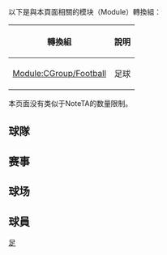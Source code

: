 {{CGroupH|name=ALeague|desc=澳大利亞職業足球聯賽}}<noinclude>[[Category:體育公共轉換組模板|足{{SUBPAGENAME}}]]

以下是與本頁面相關的模块（Module）轉換組：
{| class="wikitable"
! 轉換組 || 說明
|-
| [[Module:CGroup/Football]] || 足球
|}

本页面没有类似于NoteTA的数量限制。

</noinclude>
{{CItem|zh:澳大利亞; zh-hant:澳洲; zh-hans:澳大利亚; zh-cn:澳大利亚; zh-tw:澳洲; zh-hk:澳洲; zh-mo:澳洲; |original=Australia}}
<noinclude>
== 球隊 ==
</noinclude>
{{CItem|zh:阿德莱德联; zh-cn:阿德莱德联; zh-hk:阿德萊德聯; zh-tw:阿得雷德聯; |original=Adelaide United}}
{{CItem|zh:布里斯班獅吼; zh-hans:布里斯班狮吼; zh-cn:布里斯班狮吼; zh-hk:布里斯班獅吼; zh-tw:布里斯本獅吼; |original=Brisbane Roar}}
{{CItem|zh:獅吼; zh-hans:狮吼; zh-cn:狮吼; zh-hk:獅吼; zh-tw:獅吼; |original=Roar}}
{{CItem|zh:中央海岸水手; zh-cn:中央海岸水手; zh-hk:中岸水手; zh-tw:中部海岸海員; |original=Central Coast Mariners}}
{{CItem|zh:水手; zh-cn:水手; zh-hk:水手; zh-tw:海員; |original=Central Coast Mariners}}
{{CItem|zh:墨爾本雄心; zh-cn:墨尔本中心; zh-hk:墨爾本雄心; zh-tw:墨爾本雄心; |original=Melbourne Heart}}
{{CItem|zh:墨尔本胜利; zh-cn:墨尔本胜利; zh-hk:墨爾本勝利; zh-tw:墨爾本勝仗; |original=Melbourne Victory}}
{{CItem|zh:纽卡斯尔喷射机; zh-hant:紐卡斯爾噴氣機; zh-cn:纽卡斯尔喷气机; zh-hk:紐卡素噴射機; zh-tw:紐卡索噴氣機; |original=Newcastle Jets}}
{{CItem|zh:喷射机; zh-hant:噴氣機; zh-cn:喷气机; zh-hk:噴射機; zh-tw:噴氣機; |original=Jets}}
{{CItem|zh:纽卡斯尔联喷射机; zh-hant:紐卡斯爾聯噴氣機; zh-cn:纽卡斯尔联喷气机; zh-hk:紐卡素聯噴射機; zh-tw:紐卡索聯噴氣機; |original=Newcastle United Jets}}
{{CItem|zh:狂怒; zh-cn:狂怒; zh-hk:風暴; zh-tw:狂暴; |original=N.Q.Fury}}
{{CItem|zh:珀斯光荣; zh-cn:珀斯光荣; zh-hk:珀斯光輝; zh-tw:伯斯光榮; |original=Perth Glory}}
{{CItem|zh:悉尼FC; zh-cn:悉尼FC; zh-hk:FC悉尼; zh-tw:雪梨FC; |original=Sydney FC}}
{{CItem|zh:威靈頓鳳凰; zh-cn:惠灵顿凤凰; zh-hk:威靈頓鳳凰; zh-tw:威靈頓鳳凰; |original=Wellington Phoenix}}
{{CItem|zh:西悉尼漫遊者; zh-hans:西悉尼巡游者; zh-cn:西悉尼流浪者; zh-hk:西悉尼流浪者; zh-tw:西雪梨流浪者; |original=Western Sydney Wanderers}}
{{CItem|zh:漫遊者; zh-hans:巡游者; zh-cn:流浪者; zh-hk:流浪者; zh-tw:流浪者; |original=Wanderers}}
<noinclude>

== 赛事 ==
</noinclude>
{{CItem|zh:澳大利亚职业足球联赛; zh-hans:澳大利亚A联赛; zh-hant:澳大利亞足球甲級聯賽; zh-cn:澳大利亚A联赛; zh-hk:澳洲職業足球聯賽; zh-tw:澳洲足球甲級聯賽; |original=A-League}}
{{CItem|zh:澳职; zh-hans:澳甲; zh-hant:澳甲; zh-cn:澳职; zh-hk:澳職; zh-tw:澳甲; |original=A-League}}
{{CItem|zh:澳大利亚足协杯; zh-hans:澳大利亚足总杯; zh-hant:澳洲足總盃; zh-cn:澳大利亚足协杯; zh-hk:澳洲足總盃; zh-tw:澳洲足協盃; |original=FFA Cup}}

<noinclude>
== 球场 ==
</noinclude>
{{CItem|zh:欣德马什体育场; zh-hans:欣德马什体育场; zh-hant:海馬許體育場; zh-cn:欣德马什体育场; zh-hk:海馬許體育場; zh-tw:欣德馬什體育場; |original=Hindmarsh Stadium}}
<noinclude>
== 球員 ==
</noinclude>
{{CItem|zh:亚历山德罗·迪亚曼蒂; zh-hans:亚历山德罗·迪亚曼蒂; zh-hk:亞歷山度·迪亞文迪; zh-tw:亞歷山德羅·狄亞曼提; |original=Alessandro Diamanti}}
{{CItem|zh:斯蒂芬·泰勒; zh-hans:斯蒂芬·泰勒; zh-hk:史堤芬·泰萊; zh-tw:史蒂芬·泰勒; |original=Steven Taylor}}
<noinclude>
</noinclude>{{CGroupF}}